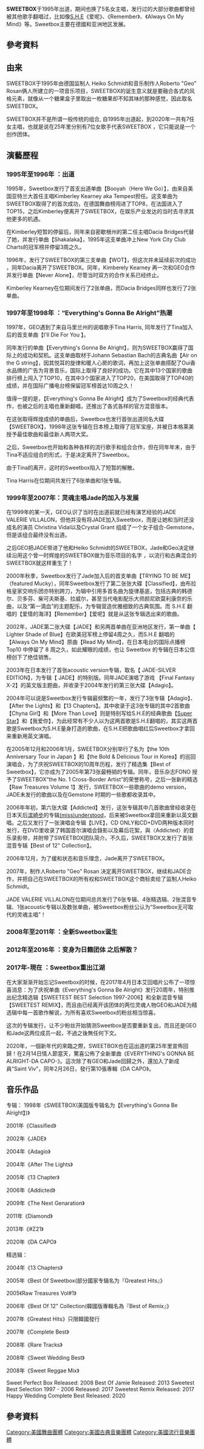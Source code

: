 {{unreferenced|time=2017-01-01T08:56:44+00:00}}
{{藝人
| Name              = SWEETBOX
| 類型               = 组合
| 出道日期            = {{start date and age|1995}}
| Origin            = {{USA}}
| Genre             = [[古典|古典]]、[[流行|流行]]
| URL               = [http://www.sweetbox.com/ Sweetbox Official Website]
}}

'''SWEETBOX'''于1995年出道，期间也换了5名女主唱，发行过的大部分歌曲都曾经被其他歌手翻唱过，比如像[[S.H.E|S.H.E]]《爱呢》、《Remember》、《Always On My Mind》等。Sweetbox主要在德國和亚洲地区发展。

== 參考資料 ==
{{reflist}}

[[Category:美國舞曲團體|Category:美國舞曲團體]]
[[Category:美國古典音樂團體|Category:美國古典音樂團體]]
[[Category:美國流行音樂團體|Category:美國流行音樂團體]]

==由来==

SWEETBOX于1995年由德国监制人 Heiko Schmidt和音乐制作人Roberto "Geo" Rosan俩人所建立的一项音乐项目，SWEETBOX的诞生意义就是要融合各式的风格元素，就像从一个糖果盒子里取出一枚糖果却不知其味的那种感觉，因此取名SWEETBOX。

SWEETBOX并不是所谓一般传统的组合, 自1995年出道起，到2020年一共有7任女主唱，也就是说在25年里分别有7位女歌手代表SWEETBOX ，它只能说是一个创作团体。

== 演藝歷程 ==
=== 1995年至1996年 ：出道 ===

1995年，Sweetbox发行了首支出道单曲【Booyah（Here We Go）】，由来自美国亚特兰大首任主唱Kimberley Kearney aka Tempest担任。这支单曲为SWEETBOX取得了的首次成功，在德国舞曲榜闯进了TOP8，在法国进入了TOP15，之后Kimberley便离开了SWEETBOX，在娱乐产业发达的当时去寻求其他更多的机遇。

在Kimberley短暂的停留后，同年来自密歇根州的第二任主唱Dacia Bridges代替了她，并发行单曲【Shakalaka】，1995年这支单曲冲上New York City Club Charts的冠军榜并停留3周之久。

1996年，发行了SWEETBOX的第三支单曲【WOT】，但这次并未延续前次的成功 ，同年Dacia离开了SWEETBOX。同年，Kimberely Kearney 再一次和GEO合作并发行单曲【Never Alone】，尽管当时双方的合作关系已经终止。

Kimberley Kearney在位期间发行了2张单曲，而Dacia Bridges同样也发行了2张单曲。

===1997年至1998年 ：“Everything's Gonna Be Alright”热潮 ===

1997年，GEO遇到了来自马里兰州的说唱歌手Tina Harris, 同年发行了Tina加入后的首支单曲【I'll Die For You 】。

同年发行的单曲【Everything's Gonna Be Alright】，则为SWEETBOX赢得了国际上的成功和契机。这支单曲取材于Johann Sebastian Bach的古典名曲【Air on the G string】，因其悦耳的旋律和暖人心房的歌词，再加上这张单曲搭配了Oui香水品牌的广告为背景音乐，国际上取得了良好的成功。它在其中13个国家的歌曲排行榜上闯入了TOP10，在其中3个国家进入了TOP20，在美国取得了TOP40的成绩，并在国际广播电台榜保留冠军榜首达10周之久！

值得一提的是，【Everything's Gonna Be Alright】成为了Sweetbox的经典代表作，也被之后的主唱也重新翻唱，还推出了各式各样的官方混音版本。

在这张取得辉煌成绩的单曲后，Sweetbox也发行首张出道同名大碟【SWEETBOX】，1998年这张专辑在日本榜上取得了冠军宝座，并被日本格莱美授予最佳歌曲和最佳新人两项大奖。

之后，Sweetbox也开始和各种各样的流行歌手和组合合作，但在同年年末，由于Tina不适应组合的形式，于是决定离开了Sweetbox。

由于Tina的离开，这时的Sweetbox陷入了短暂的解散。

Tina Harris在位期间共发行了6张单曲和1张专辑。

===1999年至2007年：灵魂主唱Jade的加入与发展===

在1999年的某一天，GEO认识了当时在出道前就已经有演艺经验的JADE VALERIE VILLALON，但他并没有将JADE加入Sweetbox，而是让她和当时还没成名的演员 Christina Vidal以及Crystal Grant 组成了一个女子组合-Gemstone，但是该组合最终没有出道。

之后GEO把JADE带进了他和Heiko Schmidt的SWEETBOX，Jade和Geo决定继续沿用这个曾一时辉煌的SWEETBOX做为音乐项目的名字 ，以流行和古典混合的SWEETBOX就这样重生了！

2000年秋季，Sweetbox发行了Jade加入后的首支单曲【TRYING TO BE ME】（featured Mucky），同年Sweetbox发行了第二张张大碟【Classified】，由布拉格皇家交响乐团亦特别跨刀，为辑中引用多首名曲为旋律基底，包括古典的韩德尔、贝多芬、柴可夫斯基、拉威尔，甚至当代电影配乐大师颜尼欧莫利康奈的乐曲，以及“第一滴血”的主题配乐，为专辑营造优雅细致的古典氛围。而 S.H.E 翻唱的【爱情的海洋】【Remember】【爱呢】就是从这张专辑选出来的歌曲。

2002年，JADE第二张大碟【JADE】和另两首单曲在亚洲地区发行，第一单曲【 Lighter Shade of Blue】在欧美冠军榜上停留4周之久，而S.H.E 翻唱的【Always On My Mind】原曲【Read My Mind】，在日本电台的国际点播榜 Top10 中停留了 8 周之久，如此耀眼的成绩，也让 Sweetbox 的专辑在日本公信榜创下了绝佳销售。

2003年在日本发行了首张acoustic version专辑，取名【 JADE-SILVER EDITION】，为专辑【 JADE】的特别版。同年JADE演唱了游戏 【Final Fantasy X-2】的英文版主题曲，并收录于2004年发行的第三张大碟【Adagio】。

2004年可以说是Sweetbox发行专辑最频繁的一年，发行了3张专辑【Adagio】、【After the Lights】和【13 Chapters】。其中收录于这3张专辑的其中2首歌曲【Chyna Girl】和【More Than Love】则是特别写给S.H.E的经典歌曲【[[Super_Star|Super Star]]】和【我爱你】，为此经常有不少人以为这两首歌是S.H.E翻唱的，其实这两首歌是Sweetbox为S.H.E量身打造的歌曲，在S.H.E把歌曲唱红后Sweetbox才拿回来重新用英文演唱。

在2005年12月和2006年1月，SWEETBOX分别举行了名为【the 10th Anniversary Tour in Japan 】和【the Bold & Delicious Tour in Korea】的巡回演唱会，为了庆祝SWEETBOX的10周年历程，发行了精选集【Best of Sweetbox】，它亦成为了2005年第73张最畅销的专辑。同年，音乐杂志FONO 授予了SWEETBOX“the No. 1 Cross-Border Artist”的荣誉称号，之后一张新的精选【Raw Treasures Volume 1】发行，SWEETBOX一些歌曲的demo version，JADE未发行的歌曲以及在Gemstone 时期的一些歌都收录其中。

2006年年初，第六张大碟【Addicted】发行，这张专辑其中几首歌曲曾经收录在日本天后[[滨崎步|滨崎步]]的专辑[[(miss)understood|(miss)understood]]，后来被Sweetbox拿回来重新以英文翻唱。之后又发行了一张演唱会专辑【LIVE】，CD ONLY和CD+DVD两种版本同时发行，在DVD里收录了韩国首尔演唱会錄影以及幕后花絮，與〈Addicted〉的音乐录影带，并附带了SWEETBOX团队简介。不久后，SWEETBOX又发行了首张混音专辑【Best of 12" Collection】。

2006年12月，为了缓和状态和音乐理念，Jade离开了SWEETBOX。

2007年，制作人Roberto "Geo" Rosan 决定离开SWEETBOX，继续和JADE合作，并把自己在SWEETBOX的所有权和SWEETBOX这个商标卖给了监制人Heiko Schmidt。

JADE VALERIE VILLALON在位期间总共发行了6张专辑、4张精选辑、2张混音专辑、1张acoustic专辑以及数张单曲，被Sweetbox粉丝公认为“Sweetbox无可取代的灵魂主唱”！

===2008年至2011年 ：全新Sweetbox诞生===

=== 2012年至2016年 ：变身为日籍团体  之后解散？===

=== 2017年-現在 ：Sweetbox重出江湖 ===

在大家渐渐开始忘记Sweetbox的时候，在2017年4月日本艾回唱片公布了一项惊喜消息：为了庆祝单曲《Everything's Gonna Be Alright》发行20周年，特别推出纪念精选辑【SWEETEST BEST Selection 1997-2006】和全新混音专辑【SWEETEST REMIX】，而且由已经离开该团体的两位灵魂人物GEO和JADE为精选辑中每一首歌作解说，为所有喜欢Sweetbox的粉丝相当惊喜。

这次的专辑发行，让不少粉丝开始猜测Sweetbox是否要重新复出，而且还是GEO和Jade这两位成员一起，不過之後無任何下文。

2020年，一個新年代的來臨之際，SWEETBOX也在這出道的第25年里宣佈回歸！在2月14日情人節當天，驚喜公佈了全新單曲《EVERYTHING's GONNA BE ALRIGHT-DA CAPO-》。這次除了有GEO和Jade回歸之外，還加入了新成員“Saint Viv”，同年2月26日，發行第10張專輯《DA CAPO》。

== 音乐作品 ==

专辑：
1998年《SWEETBOX(美国版专辑名为【Everything's Gonna Be Alright】)》

2001年《Classified》

2002年《JADE》

2004年《Adagio》

2004年《After The Lights》

2005年《13 Chapter》

2006年《Addicted》

2009年《The Next Genaration》

2011年《Diamond》

2013年《#Z21》

2020年《DA CAPO》

精选辑：

2004年《13 Chapters》

2005年《Best Of Sweetbox(部分國家专辑名为『Greatest Hits』》

2005《Raw Treasures Vol#1》

2006年《Best Of 12" Collection(韓國版專輯名為『Best of Remix』》

2007年《Greatest Hits》只限韓國發行

2007年《Complete Best》

2008年《Rare Tracks》

2008年《Sweet Wedding Best》

2008年《Sweet Reggae Mix》

Sweet Perfect Box
Released: 2008
Best Of Jamie
Released: 2013
Sweetest Best Selection 1997 - 2006
Released: 2017
Sweetest Remix
Released: 2017
Happy Wedding Complete Best
Released: 2020

== 參考資料 ==
{{reflist}}